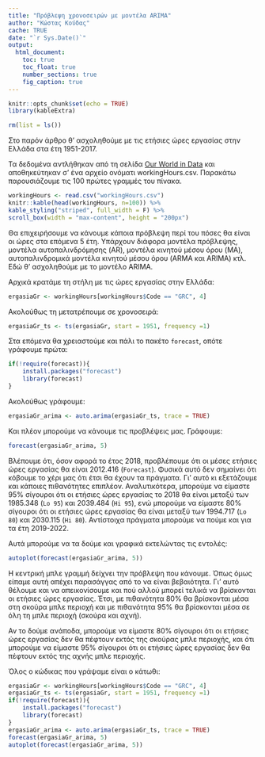 ```yaml
---
title: "Πρόβλεψη χρονοσειρών με μοντέλα ARIMA"
author: "Κώστας Κούδας"
cache: TRUE
date: "`r Sys.Date()`"
output:
  html_document:
    toc: true
    toc_float: true
    number_sections: true
    fig_caption: true
---
```


```r
knitr::opts_chunk$set(echo = TRUE)
library(kableExtra)
```

```r
rm(list = ls())
```

Στο παρόν άρθρο θ’ ασχοληθούμε με τις ετήσιες ώρες εργασίας στην Ελλάδα στα έτη 1951-2017.

Τα δεδομένα αντλήθηκαν από τη σελίδα [Our World in Data](https://ourworldindata.org/) και αποθηκεύτηκαν σ’ ένα αρχείο ονόματι workingHours.csv. Παρακάτω παρουσιάζουμε τις 100 πρώτες γραμμές του πίνακα.

```r
workingHours <- read.csv("workingHours.csv")
knitr::kable(head(workingHours, n=100)) %>%
kable_styling("striped", full_width = F) %>%
scroll_box(width = "max-content", height = "200px")
```

Θα επιχειρήσουμε να κάνουμε κάποια πρόβλεψη περί του πόσες θα είναι οι ώρες στα επόμενα 5 έτη. Υπάρχουν διάφορα μοντέλα πρόβλεψης, μοντέλα αυτοπαλινδρόμησης (AR), μοντέλα κινητού μέσου όρου (MA), αυτοπαλινδρομικά μοντέλα κινητού μέσου όρου (ARMA και ARIMA) κτλ. Εδώ θ’ ασχοληθούμε με το μοντέλο ARIMA.

Αρχικά κρατάμε τη στήλη με τις ώρες εργασίας στην Ελλάδα:

```r
ergasiaGr <- workingHours[workingHours$Code == "GRC", 4]
```

Ακολούθως τη μετατρέπουμε σε χρονοσειρά:

```r
ergasiaGr_ts <- ts(ergasiaGr, start = 1951, frequency =1)
```

Στα επόμενα θα χρειαστούμε και πάλι το πακέτο `forecast`, οπότε γράφουμε πρώτα:

```r
if(!require(forecast)){
	install.packages("forecast")
	library(forecast)
}
```

Ακολούθως γράφουμε:

```r
ergasiaGr_arima <- auto.arima(ergasiaGr_ts, trace = TRUE)
```

Και πλέον μπορούμε να κάνουμε τις προβλέψεις μας. Γράφουμε:

```r
forecast(ergasiaGr_arima, 5)
```

Βλέπουμε ότι, όσον αφορά το έτος 2018, προβλέπουμε ότι οι μέσες ετήσιες ώρες εργασίας θα είναι 2012.416 (`Forecast`). Φυσικά αυτό δεν σημαίνει ότι κόβουμε το χέρι μας ότι έτσι θα έχουν τα πράγματα. Γι’ αυτό κι εξετάζουμε και κάποιες πιθανότητες επιπλέον. Αναλυτικότερα, μπορούμε να είμαστε 95% σίγουροι ότι οι ετήσιες ώρες εργασίας το 2018 θα είναι μεταξύ των 1985.348 (`Lo 95`) και 2039.484 (`Hi 95`), ενώ μπορούμε να είμαστε 80% σίγουροι ότι οι ετήσιες ώρες εργασίας θα είναι μεταξύ των 1994.717 (`Lo 80`) και 2030.115 (`Hi 80`). Αντίστοιχα πράγματα μπορούμε να πούμε και για τα έτη 2019-2022.

Αυτά μπορούμε να τα δούμε και γραφικά εκτελώντας τις εντολές:

```r
autoplot(forecast(ergasiaGr_arima, 5))
```

Η κεντρική μπλε γραμμή δείχνει την πρόβλεψη που κάνουμε. Όπως όμως είπαμε αυτή απέχει παρασάγγας από το να είναι βεβαιότητα. Γι’ αυτό θέλουμε και να απεικονίσουμε και πού αλλού μπορεί τελικά να βρίσκονται οι ετήσιες ώρες εργασίας. Έτσι, με πιθανότητα 80% θα βρίσκονται μέσα στη σκούρα μπλε περιοχή και με πιθανότητα 95% θα βρίσκονται μέσα σε όλη τη μπλε περιοχή (σκούρα και αχνή).

Αν το δούμε ανάποδα, μπορούμε να είμαστε 80% σίγουροι ότι οι ετήσιες ώρες εργασίας δεν θα πέφτουν εκτός της σκούρας μπλε περιοχής, και ότι μπορούμε να είμαστε 95% σίγουροι ότι οι ετήσιες ώρες εργασίας δεν θα πέφτουν εκτός της αχνής μπλε περιοχής.

Όλος ο κώδικας που γράψαμε είναι ο κάτωθι:

```r
ergasiaGr <- workingHours[workingHours$Code == "GRC", 4]
ergasiaGr_ts <- ts(ergasiaGr, start = 1951, frequency =1)
if(!require(forecast)){
	install.packages("forecast")
	library(forecast)
}
ergasiaGr_arima <- auto.arima(ergasiaGr_ts, trace = TRUE)
forecast(ergasiaGr_arima, 5)
autoplot(forecast(ergasiaGr_arima, 5))
```












